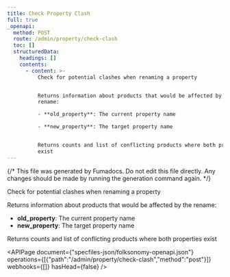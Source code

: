 ```yaml
---
title: Check Property Clash
full: true
_openapi:
  method: POST
  route: /admin/property/check-clash
  toc: []
  structuredData:
    headings: []
    contents:
      - content: >-
          Check for potential clashes when renaming a property


          Returns information about products that would be affected by the
          rename:

          - **old_property**: The current property name

          - **new_property**: The target property name


          Returns counts and list of conflicting products where both properties
          exist
---
```


{/* This file was generated by Fumadocs. Do not edit this file directly. Any changes should be made by running the generation command again. */}

Check for potential clashes when renaming a property

Returns information about products that would be affected by the rename:
- **old_property**: The current property name
- **new_property**: The target property name

Returns counts and list of conflicting products where both properties exist

<APIPage document={"specfiles-json/folksonomy-openapi.json"} operations={[{"path":"/admin/property/check-clash","method":"post"}]} webhooks={[]} hasHead={false} />